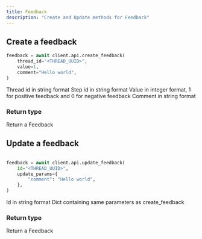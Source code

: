 ```yaml
---
title: Feedback
description: "Create and Update methods for Feedback"
---
```


## Create a feedback

```python
feedback = await client.api.create_feedback(
    thread_id="<THREAD_UUID>",
    value=1,
    comment="Hello world",
)
```

<ParamField path="thread_id" type="uuid" required>
  Thread id in string format
</ParamField>

<ParamField path="step_id" type="uuid">
  Step id in string format
</ParamField>

<ParamField path="value" type="int">
  Value in integer format, 1 for positive feedback and 0 for negative feedback
</ParamField>

<ParamField path="comment" type="str">
  Comment in string format
</ParamField>

<ParamField path="strategy" type="string">
  <Expandable title="properties">
    <ResponseField name="BINARY"></ResponseField>
    <ResponseField name="STARS"></ResponseField>
    <ResponseField name="BIG_STARS"></ResponseField>
    <ResponseField name="LIKERT"></ResponseField>
    <ResponseField name="CONTINUOUS"></ResponseField>
    <ResponseField name="LETTERS"></ResponseField>
    <ResponseField name="PERCENTAGE"></ResponseField>
  </Expandable>
</ParamField>

### Return type

<ResponseField name="feedback" type="Feedback">
  Return a Feedback
</ResponseField>

## Update a feedback

```python

feedback = await client.api.update_feedback(
    id="<THREAD_UUID>",
    update_params={
        "comment": "Hello world",
    },
)
```

<ParamField path="id" type="uuid" required>
  Id in string format
</ParamField>

<ParamField path="update_params" type="dict">
  Dict containing same parameters as create_feedback
</ParamField>

### Return type

<ResponseField name="feedback" type="Feedback">
  Return a Feedback
</ResponseField>
